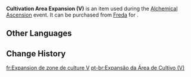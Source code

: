 {{Item Infobox
|id           = 120819
|image        = Item Cultivation Area Expansion (V).png
|type         = 
|group        = Event Items
|description  = Adds another area for cultivating ingredients.
|source1      = [[Freda]]
|event        = Alchemical Ascension
}}
'''Cultivation Area Expansion (V)''' is an item used during the [[Alchemical Ascension]] event. It can be purchased from [[Freda]] for {{Item|Funds|x=12,000}}.

==Other Languages==
{{Other Languages|default_hidden=1
|en      = Cultivation Area Expansion (V)
|zhs     = 培育区域扩展・其五
|zhs_rm  = 
|zht     = 培育區域擴充套件・其五
|zht_rm  = 
|ja      = 栽培エリア拡張・Ⅴ
|ja_rm   = Saibai Eria Kakuchou - Go
|ko      = 재배 구역 확장・V
|ko_rm   = 
|es      = Macetero (V)
|fr      = Expansion de zone de culture V
|ru      = Расширение области культивации V
|th      = ส่วนขยายพื้นที่เพาะปลูก 5
|th_rm   = 
|vi      = Mở Rộng Canh Tác V
|de      = Erweiterung des Anbaubereichs V
|id      = Perluasan Area Budi Daya (V)
|pt      = Expansão da Área de Cultivo (V)
|tr      = Yetiştirme Alanı Genişlemesi (V)
|it      = Espansione area di coltivazione (V)
}}

==Change History==
{{Change History|4.5}}

[[fr:Expansion de zone de culture V]]
[[pt-br:Expansão da Área de Cultivo (V)]]